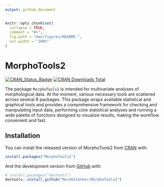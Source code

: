 ```yaml
---
output: github_document
---
```


<!-- README.md is generated from README.Rmd. Please edit that file -->

```r
knitr::opts_chunk$set(
  collapse = TRUE,
  comment = "#>",
  fig.path = "man/figures/README-",
  out.width = "100%"
)
```

# MorphoTools2

<!-- badges: start -->
[![CRAN_Status_Badge](https://www.r-pkg.org/badges/version/MorphoTools2)](https://CRAN.R-project.org/package=MorphoTools2)
[![CRAN Downloads Total](https://cranlogs.r-pkg.org/badges/MorphoTools2?color=brightgreen)](https://cran.r-project.org/package=MorphoTools2)
<!-- badges: end -->

The package `MorphoTools2` is intended for multivariate analyses of morphological data. At the moment, various necessary tools are scattered across several R packages. This package wraps available statistical and graphical tools and provides a comprehensive framework for checking and manipulating input data, performing core statistical analyses and running a wide palette of functions designed to visualize results, making the workflow convenient and fast.

## Installation

You can install the released version of MorphoTools2 from [CRAN](https://CRAN.R-project.org) with:

``` r
install.packages("MorphoTools2")
```

And the development version from [GitHub](https://github.com/) with:

``` r
# install.packages("devtools")
devtools::install_github("MarekSlenker/MorphoTools2")
```

